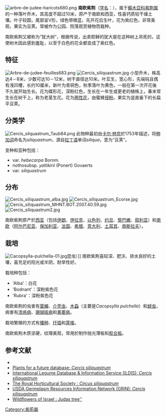 {{Speciesbox
| name = 南欧紫荊
| image = Cercis siliquastrum JPG1a.jpg
| image_width = 300px
| image_caption = 南欧紫荊 ''Cercis siliquastrum''
| genus = Cercis
| species = siliquastrum
| authority = [[卡尔·林奈|L.]]
| synonyms = 
*''Cercis siliquastrum'' var. ''alba'' Weston
*''Siliquastrum orbicularis'' Moench
}}

[[File:arbre-de-judee-haricots680.png|thumb]]
'''南欧紫荆'''（[[学名|学名]]：''{{lang|la|Cercis siliquastrum}}''），属于[[蘇木亞科|蘇木亞科]][[紫荆属|紫荆属]]的一种落叶乔木，其高度不超过10米，原产于南欧和西亚，性喜钙质较干燥土壤。叶子较圆，尾部呈V形，绿色带微蓝，先开花后生叶，花为紫红色，非常美观，果实为豆荚。常被作为公园、院落观赏植物而栽种。

南欧紫荆又被称为“犹大树”，根据传说，出卖耶稣的犹大是在这种树上吊死的，这使树木因此感到羞耻，以至于白色的花全都变成了紫红色。

==特征==
[[File:Arbre-de-judee-feuilles683.png|thumb]]
[[File:Cercis_siliquastrum.jpg|left]]
小型乔木，株高达4－8米，少数可达10－12米，树干直径达10米。叶互生，宽心形，先端钝且偶有浅凹槽，长约10厘米，新叶为青铜色，秋季落叶为黄色，一般在第一次开花後不久就开始生长。花为蝶形花，深粉红色，生长在一年生或更老的植株上，春末常生长在树干上，称为老茎生花。花为[[雌雄間性|两性花]]，由蜜蜂[[授粉|授粉]]。果实为竖直垂下的长扁平豆荚。

==分类学==
[[File:Cercis_silquastrum_Taub84.png|thumb]]
此物种最初由[[卡尔·林奈|卡尔·林奈]]於1753年描述，将[[种加词|种加词]]命名为''siliquastrum''，源自[[拉丁语|拉丁语]]单词''siliqua''，意为“豆荚”。

变种和亚种包括：
* var. ''hebecarpa'' Bornm.
*nothosubsp. ''yaltikirii'' (Ponert) Govaerts
*var. ''siliquastrum''

==分布==
[[File:Cercis_siliquastrum_alba.jpg|thumb]]
[[File:Cercis_siliquastrum_Ecorse.jpg|thumb]] 
[[File:Cercis_siliquastrum_MHNT.BOT.2007.40.59.jpg|thumb]]
[[File:Cercis_siliquastrum2.jpg|thumb]]

南欧紫荆原产於[[西亚|西亚]]（包括[[伊朗|伊朗]]、[[伊拉克|伊拉克]]、[[以色列|以色列]]、[[约旦|约旦]]、[[黎巴嫩|黎巴嫩]]、[[叙利亚|叙利亚]]）和[[南欧|南欧]]（[[阿尔巴尼亚|阿尔巴尼亚]]、[[保加利亚|保加利亚]]、[[法国|法国]]、[[希腊|希腊]]、[[意大利|意大利]]、[[土耳其|土耳其]]、[[南斯拉夫|南斯拉夫]]）。

==栽培==
[[File:Cacopsylla-pulchella-01.jpg|right]]昆虫）]]
南欧紫荆喜较深、肥沃、排水良好的土壤，喜充足的阳光或半阴，耐旱性好。

栽培种包括：
*'Alba'：白花
*'Bodnant'：深粉紫色花
*'Rubra'：深粉紫色花

南欧紫荆的虫害有[[葉蟬科|葉蟬]]、[[介壳虫|介壳虫]]、[[木蝨科|木蝨]]（主要是''Cacopsylla pulchella''）和[[蚜虫|蚜虫]]，病害有[[溃疡病|溃疡病]]、[[珊瑚斑病|珊瑚斑病]]和[[黄萎病|黄萎病]]。

栽培繁殖的方式有[[播种|播种]]、[[扦插|扦插]]和[[芽接|芽接]]。

南欧紫荆木质坚硬，纹理美观，常用於制作抛光薄板和[[胶合板|胶合板]]。

==参考文献==
* {{cite book|author=Rowell, Raymond J.| title=Ornamental Flowering Trees in Australia| publisher=AH & AW Reed Pty LtdReed|location=Australia | year=1980 | id=ISBN 0-589-50178-X}}
*[http://www.pfaf.org/database/plants.php?Cercis+siliquastrum Plants for a future database: ''Cercis siliquastrum''] {{Wayback|url=http://www.pfaf.org/database/plants.php?Cercis+siliquastrum |date=20160304072918 }}
*[http://www.ildis.org/LegumeWeb?sciname=Cercis+siliquastrum International Legume Database & Information Service (ILDIS): ''Cercis siliquastrum''] {{Wayback|url=http://www.ildis.org/LegumeWeb?sciname=Cercis+siliquastrum |date=20200811102111 }}
*[https://web.archive.org/web/20070610122417/http://www.rhs.org.uk/gardens/wisley/archive/wisleypom03may.asp The Royal Horticultural Society : ''Circus siliquastrum'']
*[https://web.archive.org/web/20110605063713/http://www.ars-grin.gov/cgi-bin/npgs/html/taxon.pl?9945 USDA Germplasm Resources Information Network (GRIN): ''Cercis siliquastrum'']
*[http://www.wildflowers.co.il/english/plant.asp?ID=53 Wildflowers of Israel : Judas tree''] {{Wayback|url=http://www.wildflowers.co.il/english/plant.asp?ID=53 |date=20201204020509 }}
{{Taxonbar|from=Q29488}}

[[Category:紫荊屬|Category:紫荊屬]]